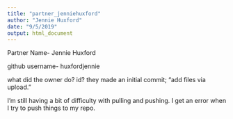 ```yaml
---
title: "partner_jenniehuxford"
author: "Jennie Huxford"
date: "9/5/2019"
output: html_document
---
```

Partner Name- Jennie Huxford

github username- huxfordjennie

what did the owner do? id? 
they made an initial commit; "add files via upload." 

I'm still having a bit of difficulty with pulling and pushing. I get an error when I try to push things to my repo.       
         
